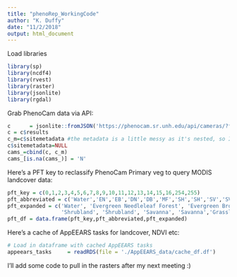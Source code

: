 ```yaml
---
title: "phenoRep_WorkingCode"
author: "K. Duffy"
date: "11/2/2018"
output: html_document
---
```

Load libraries
```r
library(sp)
library(ncdf4)
library(rvest)
library(raster)
library(jsonlite)
library(rgdal)
```

Grab PhenoCam data via API:
```r
c      = jsonlite::fromJSON('https://phenocam.sr.unh.edu/api/cameras/?format=json&limit=2000')
c = c$results
c_m=c$sitemetadata #the metadata is a little messy as it's nested, so I fixed that here:
c$sitemetadata=NULL
cams_=cbind(c, c_m)
cams_[is.na(cams_)] = 'N'
```

Here's a PFT key to reclassify PhenoCam Primary veg to query MODIS landcover data:

```r
pft_key = c(0,1,2,3,4,5,6,7,8,9,10,11,12,13,14,15,16,254,255)
pft_abbreviated = c('Water','EN','EB','DN','DB','MF','SH','SH','SV','SV','GR','WL','AG','UB','MX','TN','UN','NAN','NAN')
pft_expanded = c('Water', 'Evergreen Needleleaf Forest', 'Evergreen Broadleaf Forest', 'Deciduous Needleleaf Forest', 'Deciduous Broadleaf Forest', 'Mixed Forest',
                 'Shrubland', 'Shrubland', 'Savanna', 'Savanna','Grassland', 'Wetland', 'Agriculture', 'Urban', 'Mixed Forest', 'Tundra', 'No Vegetation', 'Unclassified', 'Unclassified' )
pft_df = data.frame(pft_key,pft_abbreviated,pft_expanded)
```

Here's a cache of AppEEARS tasks for landcover, NDVI etc:
```r
# Load in dataframe with cached AppEEARS tasks
appeears_tasks     = readRDS(file = './AppEEARS_data/cache_df.df')
```

I'll add some code to pull in the rasters after my next meeting :)